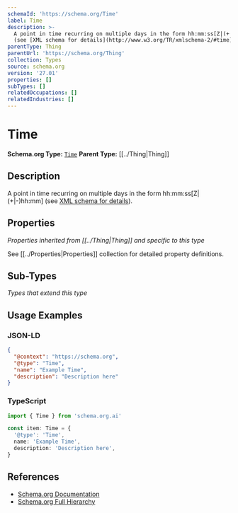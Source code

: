 ```yaml
---
schemaId: 'https://schema.org/Time'
label: Time
description: >-
  A point in time recurring on multiple days in the form hh:mm:ss[Z|(+|-)hh:mm]
  (see [XML schema for details](http://www.w3.org/TR/xmlschema-2/#time)).
parentType: Thing
parentUrl: 'https://schema.org/Thing'
collection: Types
source: schema.org
version: '27.01'
properties: []
subTypes: []
relatedOccupations: []
relatedIndustries: []
---
```

# Time

**Schema.org Type:** [`Time`](https://schema.org/Time)
**Parent Type:** [[../Thing|Thing]]

## Description

A point in time recurring on multiple days in the form hh:mm:ss[Z|(+|-)hh:mm] (see [XML schema for details](http://www.w3.org/TR/xmlschema-2/#time)).

## Properties

*Properties inherited from [[../Thing|Thing]] and specific to this type*

See [[../Properties|Properties]] collection for detailed property definitions.

## Sub-Types

*Types that extend this type*

## Usage Examples

### JSON-LD

```json
{
  "@context": "https://schema.org",
  "@type": "Time",
  "name": "Example Time",
  "description": "Description here"
}
```

### TypeScript

```typescript
import { Time } from 'schema.org.ai'

const item: Time = {
  '@type': 'Time',
  name: 'Example Time',
  description: 'Description here',
}
```

## References

- [Schema.org Documentation](https://schema.org/Time)
- [Schema.org Full Hierarchy](https://schema.org/docs/full.html)
